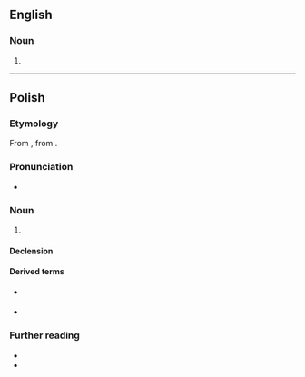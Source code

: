 ==English==

===Noun===
{{head|en|misspelling}}

# {{misspelling of|en|spasm}}

----

==Polish==
{{wp|lang=pl}}

===Etymology===
From {{bor|pl|la|spasmus}}, from {{der|pl|grc|σπασμός}}.

===Pronunciation===
* {{pl-IPA}}

===Noun===
{{pl-noun|m-in}}

# {{lb|pl|symptom}} {{l|en|spasm}}
#: {{syn|pl|kurcz}}

====Declension====
{{pl-decl-noun-m-in}}

====Derived terms====
* {{q|adjective}} {{l|pl|spazmatyczny}}
* {{q|adverb}} {{l|pl|spazmatycznie}}

===Further reading===
* {{R:pl:WSJP}}
* {{R:PWN}}